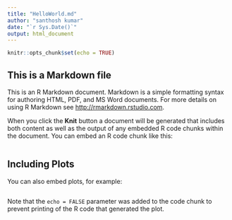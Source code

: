 ---
title: "HelloWorld.md"
author: "santhosh kumar"
date: "`r Sys.Date()`"
output: html_document
---

```{r setup, include=FALSE}
knitr::opts_chunk$set(echo = TRUE)
```

## This is a Markdown file

This is an R Markdown document. Markdown is a simple formatting syntax for authoring HTML, PDF, and MS Word documents. For more details on using R Markdown see <http://rmarkdown.rstudio.com>.

When you click the **Knit** button a document will be generated that includes both content as well as the output of any embedded R code chunks within the document. You can embed an R code chunk like this:

```{r}

```


## Including Plots

You can also embed plots, for example:
```{r}

```


Note that the `echo = FALSE` parameter was added to the code chunk to prevent printing of the R code that generated the plot.
